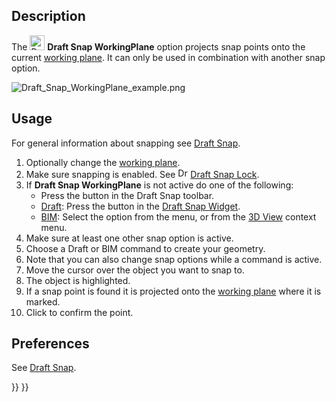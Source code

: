 <languages/>
<translate>

<!--T:13-->
{{Docnav
|[[Draft_Snap_Grid|Snap Grid]]
|[[Draft_Snap_Dimensions|Snap Dimensions]]
|[[Draft_Workbench|Draft]]
|IconL=Draft_Snap_Grid.svg
|IconR=Draft_Snap_Dimensions.svg
|IconC=Workbench_Draft.svg
}}

<!--T:1-->
{{GuiCommand
|Name=Draft Snap WorkingPlane
|MenuLocation=Snapping → Snap Working Plane
|Workbenches=[[Draft_Workbench|Draft]], [[BIM_Workbench|BIM]]
|SeeAlso=[[Draft_Snap|Draft Snap]], [[Draft_Snap_Lock|Draft Snap Lock]], [[Draft_SelectPlane|Draft SelectPlane]]
}}

== Description == <!--T:2-->

<!--T:6-->
The [[Image:Draft_Snap_WorkingPlane.svg|24px]] '''Draft Snap WorkingPlane''' option projects snap points onto the current [[Draft_SelectPlane|working plane]]. It can only be used in combination with another snap option.

</translate>
[[Image:Draft_Snap_WorkingPlane_example.png]]
<translate>
<!--T:10-->
{{Caption|Snapping the second point of a line to the projected endpoint of an edge}}

== Usage == <!--T:3-->

<!--T:14-->
For general information about snapping see [[Draft_Snap|Draft Snap]].

<!--T:11-->
# Optionally change the [[Draft_SelectPlane|working plane]].
# Make sure snapping is enabled. See [[Image:Draft_Snap_Lock.svg|16px]] [[Draft_Snap_Lock|Draft Snap Lock]].
# If '''Draft Snap WorkingPlane''' is not active do one of the following:
#* Press the {{Button|[[Image:Draft_Snap_WorkingPlane.svg|16px]] [[Draft_Snap_WorkingPlane|Snap Working Plane]]}} button in the Draft Snap toolbar.
#* [[Draft_Workbench|Draft]]: Press the {{Button|[[Image:Draft_Snap_WorkingPlane.svg|16px]] [[Draft_Snap_WorkingPlane|Snap Working Plane]]}} button in the [[Draft_Snap_Widget|Draft Snap Widget]].
#* [[BIM_Workbench|BIM]]: Select the {{MenuCommand|Snapping → [[Image:Draft_Snap_WorkingPlane.svg|16px]] Snap Working Plane}} option from the menu, or from the [[3D_View|3D View]] context menu.
# Make sure at least one other snap option is active.
# Choose a Draft or BIM command to create your geometry.
# Note that you can also change snap options while a command is active.
# Move the cursor over the object you want to snap to.
# The object is highlighted.
# If a snap point is found it is projected onto the [[Draft_SelectPlane|working plane]] where it is marked.
# Click to confirm the point.

== Preferences == <!--T:15-->

<!--T:16-->
See [[Draft_Snap#Preferences|Draft Snap]].


<!--T:12-->
{{Docnav
|[[Draft_Snap_Grid|Snap Grid]]
|[[Draft_Snap_Dimensions|Snap Dimensions]]
|[[Draft_Workbench|Draft]]
|IconL=Draft_Snap_Grid.svg
|IconR=Draft_Snap_Dimensions.svg
|IconC=Workbench_Draft.svg
}}

</translate>
{{Draft Tools navi{{#translation:}}}}
{{Userdocnavi{{#translation:}}}}
